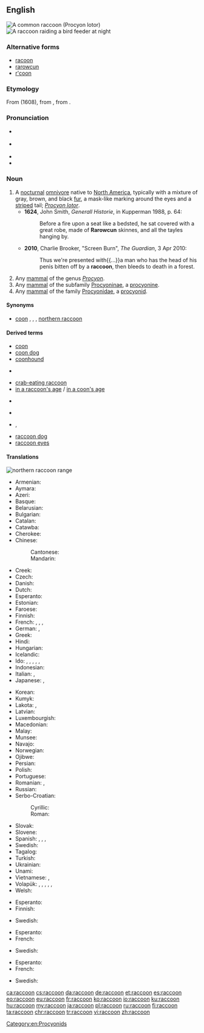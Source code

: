 {{was wotd|2010|June|23}}
==English==
{{wikipedia}}
[[Image:Procyon lotor (Common raccoon).jpg|right|thumb|A common raccoon (''Procyon lotor'')]]
[[File:Raccoon at night.jpg|right|thumb|A raccoon raiding a bird feeder at night]]

===Alternative forms===
* [[racoon]] {{defdate|from 17th c.}}
* [[rarowcun]] {{defdate|17th c.}}
* [[r'coon]] {{qualifier|colloquial contraction}}

===Etymology===
From {{m|en|arocoun}} (1608), from {{etyl|pim|en}} {{m|pim|ärähkun}}, from {{m|pim|ärähkuněm||he scratches with his hands}}.

===Pronunciation===
* {{a|UK}} {{IPA|/ɹəˈkuːn/|lang=en}}
* {{a|US}} {{IPA|/ɹæˈkun/|/ɹəˈkun/|lang=en}}
* {{audio|en-us-raccoon.ogg|Audio (US)|lang=en}}
* {{rhymes|uːn|lang=en}}

===Noun===
{{en-noun}}

# A [[nocturnal]] [[omnivore]] native to [[North America]], typically with a mixture of gray, brown, and black [[fur]], a mask-like marking around the eyes and a [[striped]] tail; ''[[Procyon lotor]]''.
#* '''1624''', John Smith, ''Generall Historie'', in Kupperman 1988, p. 64:
#*: Before a fire upon a seat like a bedsted, he sat covered with a great robe, made of '''Rarowcun''' skinnes, and all the tayles hanging by.
#* '''2010''', Charlie Brooker, "Screen Burn", ''The Guardian'', 3 Apr 2010:
#*: Thus we're presented with{{...}}a man who has the head of his penis bitten off by a '''raccoon''', then bleeds to death in a forest.
# Any [[mammal]] of the genus ''[[Procyon]]''.
# Any [[mammal]] of the subfamily [[Procyoninae]], a [[procyonine]].
# Any [[mammal]] of the family [[Procyonidae]], a [[procyonid]].

====Synonyms====
* {{sense|Procyon lotor}} [[coon]] {{qualifier|colloquial}}, {{vern|common raccoon}}, {{vern|North American raccoon}}, [[northern raccoon]]

====Derived terms====
* [[coon]]
* [[coon dog]]
* [[coonhound]]
* {{vern|Cozumel raccoon}} {{gloss|{{taxlink|Procyon pygmaeus|species|noshow=1}}}}
* [[crab-eating raccoon]] {{gloss|''[[Procyon cancrivorus]]''}}
* [[in a raccoon's age]] / [[in a coon's age]]
* {{vern|pygmy raccoon}} {{gloss|{{taxlink|Procyon pygmaeus|species|noshow=1}}}}
* {{vern|raccoon butterfly}} {{gloss|{{taxlink|Chaetodon fasciatus|species|noshow=1}}}}
* {{vern|raccoon butterflyfish}}, {{gloss|{{taxlink|Chaetodon lunula|species|noshow=1}}}}
* [[raccoon dog]] {{gloss|''[[Nyctereutes procyonoides]]''}}
* [[raccoon eyes]]

====Translations====
[[File:Common Raccoon range.png|thumb|'''northern raccoon''' range]]
{{trans-top|nocturnal omnivore living in North America, ''Procyon lotor''}}
* Armenian: {{t|hy|ջրարջ}}
* Aymara: {{t|ay|jaguachini}}
* Azeri: {{t+|az|yenot}}
* Basque: {{t|eu|mapatxe}}
* Belarusian: {{t|be|янот|m|tr=janót|sc=Cyrl}}
* Bulgarian: {{t+|bg|енот|m|tr=enót|sc=Cyrl}}
* Catalan: {{t|ca|ós rentador|m}}
* Catawba: {{t|chc|tcigne}}
* Cherokee: {{t|chr|ᎬᎵ|tr=gvli|sc=Cher}}
* Chinese:
*: Cantonese: {{t|yue|浣熊|tr=wun5 hung4|sc=Hani}}
*: Mandarin: {{t+|cmn|浣熊|tr=huànxióng|sc=Hani}}
* Creek: {{t|mus|wotko}}
* Czech: {{t+|cs|mýval|m}}
* Danish: {{t+|da|vaskebjørn}}
* Dutch: {{t+|nl|wasbeer|m}}
* Esperanto: {{t|eo|lav-urso}}
* Estonian: {{t+|et|pesukaru}}
* Faroese: {{t|fo|tváttarbjørn|f}}
* Finnish: {{t+|fi|pesukarhu}}
* French: {{qualifier|more exactly}} {{t|fr|raton laveur commun|m}}, {{qualifier|less exactly}} {{t+|fr|raton laveur|m}}, {{t+|fr|chaoui|m}}, {{t+|fr|chat sauvage|m}}
* German: {{t+|de|Waschbär|m}}, {{qualifier|obsolete}} {{t|de|Schupp|m}}
* Greek: {{t|el|ρακούν}}
* Hindi: {{t|hi|रैकून|tr=raikūn}}
* Hungarian: {{t+|hu|mosómedve}}
* Icelandic: {{t|is|þvottabjörn|m}}
* Ido: {{qualifier|♂♀}} {{t+|io|ratono}}, {{qualifier|♂}} {{t|io|ratonulo}}, {{qualifier|♀}} {{t|io|ratonino}}, {{qualifier|♂♀ offspring}} {{t|io|ratonyuno}}, {{qualifier|♂ offspring}} {{t|io|ratonyunulo}}, {{qualifier|♀ offspring}} {{t|io|ratonyunino}}
* Indonesian: {{t|id|rakun}}
* Italian: {{t+|it|procione|m}}, {{t|it|orsetto lavatore|m}}
* Japanese: {{t|ja|アライグマ|tr=araiguma|sc=Jpan}}, {{t+|ja|洗熊|tr=あらいぐま, araiguma|sc=Jpan}}
{{trans-mid}}
* Korean: {{t|ko|아메리카너구리|tr=Amerika neoguri|sc=Kore}}
* Kumyk: {{t|kum|хас|tr=xas}}
* Lakota: {{t|lkt|wica}}, {{t|lkt|wiciteglega}}
* Latvian: {{t|lv|jenots}}
* Luxembourgish: {{t+|lb|Wäschbier|m}}
* Macedonian: {{t|mk|ракун|m|tr=rakún|sc=Cyrl}}
* Malay: {{t|ms|rakun}}
* Munsee: {{t|umu|é·span}}
* Navajo: {{t|nv|tábąąh mąʼii}}
* Norwegian: {{t|no|vaskebjørn|m}}
* Ojibwe: {{qualifier|noun animate}} {{t|oj|ᐁᐦᓯᐸᓐ|tr=esiban|sc=Cans}}
* Persian: {{t+|fa|راکون|tr=râkon|sc=fa-Arab}}
* Polish: {{t+|pl|szop|m-an}}
* Portuguese: {{t|pt|guaxinim|m}}
* Romanian: {{t+|ro|raton|m}}, {{t+|ro|ursuleț spălător|m}}
* Russian: {{t+|ru|ено́т|m}}
* Serbo-Croatian:
*: Cyrillic: {{t|sh|ракун|m}}
*: Roman: {{t+|sh|rakun|m}}
* Slovak: {{t|sk|mýval|m}}
* Slovene: {{t+|sl|rakun|m}}
* Spanish: {{t+|es|mapache|m}}, {{t|es|oso lavador|m}}, {{t|es|zorra manglera|f}}, {{t|es|gato manglatero|m}}
* Swedish: {{t+|sv|tvättbjörn|c}}
* Tagalog: {{t|tl|mapatse}}
* Turkish: {{t+|tr|rakun}}
* Ukrainian: {{t|uk|єнот|m|tr=jenót|sc=Cyrl}}
* Unami: {{t|unm|nahënëm}}
* Vietnamese: {{t|vi|gấu mèo Mỹ}}, {{t|vi|gấu trúc Mỹ}}
* Volapük: {{qualifier|♂♀}} {{t|vo|räkun}}, {{qualifier|♂}} {{t|vo|hiräkun}}, {{qualifier|♀}} {{t|vo|jiräkun}}, {{qualifier|♂♀ offspring}} {{t|vo|räkunül}}, {{qualifier|♂ offspring}} {{t|vo|hiräkunül}}, {{qualifier|♀ offspring}} {{t|vo|jiräkunül}}
* Welsh: {{t|cy|racŵn|m}}
{{trans-bottom}}

{{trans-top|any mammal of the genus ''Procyon''}}
* Esperanto: {{qualifier|member of genus}} {{t|eo|prociono}}
* Finnish: {{t+|fi|pesukarhu}}
{{trans-mid}}
* Swedish: {{t+|sv|tvättbjörn|c}}
{{trans-bottom}}

{{trans-top|any mammal of the subfamily Procyoninae}}
* Esperanto: {{qualifier|member of subfamily}} {{t|eo|procioneno}}
* French: {{qualifier|member of subfamily}} {{t|fr|procyoniné|m}}
{{trans-mid}}
* Swedish: {{t|sv|halvbjörn|c}}
{{trans-bottom}}

{{trans-top|any mammal of the family Procyonidae}}
* Esperanto: {{qualifier|member of family}} {{t|eo|procionedo}}
* French: {{qualifier|member of family}} {{t+|fr|procyonidé|m}}
{{trans-mid}}
* Swedish: {{t|sv|halvbjörn}}
{{trans-bottom}}

[[Category:en:Procyonids]]

[[ca:raccoon]]
[[cs:raccoon]]
[[da:raccoon]]
[[de:raccoon]]
[[et:raccoon]]
[[es:raccoon]]
[[eo:raccoon]]
[[eu:raccoon]]
[[fr:raccoon]]
[[ko:raccoon]]
[[io:raccoon]]
[[ku:raccoon]]
[[hu:raccoon]]
[[my:raccoon]]
[[ja:raccoon]]
[[pl:raccoon]]
[[ru:raccoon]]
[[fi:raccoon]]
[[ta:raccoon]]
[[chr:raccoon]]
[[tr:raccoon]]
[[vi:raccoon]]
[[zh:raccoon]]